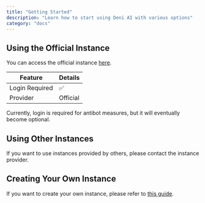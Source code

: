 ```yaml
---
title: "Getting Started"
description: "Learn how to start using Deni AI with various options"
category: "docs"
---
```


## Using the Official Instance

You can access the official instance [here](https://deniai.app/).

| Feature        | Details  |
| -------------- | -------- |
| Login Required | ✅       |
| Provider       | Official |

Currently, login is required for antibot measures, but it will eventually become optional.

## Using Other Instances

If you want to use instances provided by others, please contact the instance provider.

## Creating Your Own Instance

If you want to create your own instance, please refer to [this guide](./setup-guide/create-a-instance).
